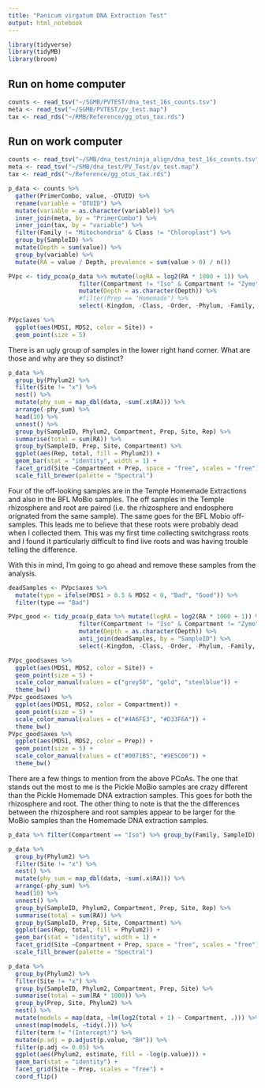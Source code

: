 ```yaml
---
title: "Panicum virgatum DNA Extraction Test"
output: html_notebook
---
```


```r
library(tidyverse)
library(tidyMB)
library(broom)
```

## Run on home computer
```r
counts <- read_tsv("~/SGMB/PVTEST/dna_test_16s_counts.tsv")
meta <- read_tsv("~/SGMB/PVTEST/pv_test.map")
tax <- read_rds("~/RMB/Reference/gg_otus_tax.rds")
```

## Run on work computer
```r
counts <- read_tsv("~/SMB/dna_test/ninja_align/dna_test_16s_counts.tsv")
meta <- read_tsv("~/SMB/dna_test/PV_Test/pv_test.map")
tax <- read_rds("~/Reference/gg_otus_tax.rds")
```


```r
p_data <- counts %>% 
  gather(PrimerCombo, value, -OTUID) %>% 
  rename(variable = "OTUID") %>% 
  mutate(variable = as.character(variable)) %>% 
  inner_join(meta, by = "PrimerCombo") %>% 
  inner_join(tax, by = "variable") %>% 
  filter(Family != "Mitochondria" & Class != "Chloroplast") %>% 
  group_by(SampleID) %>% 
  mutate(Depth = sum(value)) %>% 
  group_by(variable) %>% 
  mutate(RA = value / Depth, prevalence = sum(value > 0) / n())
```


```r
PVpc <- tidy_pcoa(p_data %>% mutate(logRA = log2(RA * 1000 + 1)) %>% 
                    filter(Compartment != "Iso" & Compartment != "Zymo") %>% 
                    mutate(Depth = as.character(Depth)) %>% 
                    #filter(Prep == "Homemade") %>% 
                    select(-Kingdom, -Class, -Order, -Phylum, -Family, -Genus, -Species, -Phylum2), value = "logRA")

PVpc$axes %>% 
  ggplot(aes(MDS1, MDS2, color = Site)) +
  geom_point(size = 5)
```
There is an ugly group of samples in the lower right hand corner. What are those and why are they so distinct?


```r
p_data %>% 
  group_by(Phylum2) %>%
  filter(Site != "x") %>% 
  nest() %>% 
  mutate(phy_sum = map_dbl(data, ~sum(.x$RA))) %>% 
  arrange(-phy_sum) %>% 
  head(10) %>% 
  unnest() %>% 
  group_by(SampleID, Phylum2, Compartment, Prep, Site, Rep) %>% 
  summarise(total = sum(RA)) %>% 
  group_by(SampleID, Prep, Site, Compartment) %>%
  ggplot(aes(Rep, total, fill = Phylum2)) +
  geom_bar(stat = "identity", width = 1) +
  facet_grid(Site ~Compartment + Prep, space = "free", scales = "free") +
  scale_fill_brewer(palette = "Spectral")
```

Four of the off-looking samples are in the Temple Homemade Extractions and also in the BFL MoBio samples. The off samples in the Temple rhizosphere and root are paired (i.e. the rhizosphere and endosphere orignated from the same sample). The same goes for the BFL Mobio off-samples. This leads me to believe that these roots were probably dead when I collected them. This was my first time collecting switchgrass roots and I found it particularly difficult to find live roots and was having trouble telling the difference.

With this in mind, I'm going to go ahead and remove these samples from the analysis.

```r
deadSamples <- PVpc$axes %>% 
  mutate(type = ifelse(MDS1 > 0.5 & MDS2 < 0, "Bad", "Good")) %>% 
  filter(type == "Bad")

PVpc_good <- tidy_pcoa(p_data %>% mutate(logRA = log2(RA * 1000 + 1)) %>% 
                    filter(Compartment != "Iso" & Compartment != "Zymo") %>% 
                    mutate(Depth = as.character(Depth)) %>% 
                    anti_join(deadSamples, by = "SampleID") %>% 
                    select(-Kingdom, -Class, -Order, -Phylum, -Family, -Genus, -Species, -Phylum2), value = "logRA")

PVpc_good$axes %>% 
  ggplot(aes(MDS1, MDS2, color = Site)) +
  geom_point(size = 5) +
  scale_color_manual(values = c("grey50", "gold", "steelblue")) +
  theme_bw()
PVpc_good$axes %>% 
  ggplot(aes(MDS1, MDS2, color = Compartment)) +
  geom_point(size = 5) +
  scale_color_manual(values = c("#4A6FE3", "#D33F6A")) +
  theme_bw()
PVpc_good$axes %>% 
  ggplot(aes(MDS1, MDS2, color = Prep)) +
  geom_point(size = 5) +
  scale_color_manual(values = c("#0071B5", "#9E5C00")) +
  theme_bw()
```

There are a few things to mention from the above PCoAs. The one that stands out the most to me is the Pickle MoBio samples are crazy different than the Pickle Homemade DNA extraction samples. This goes for both the rhizosphere and root. The other thing to note is that the the differences between the rhizosphere and root samples appear to be  larger for the MoBio samples than the Homemade DNA extraction samples.



```r
p_data %>% filter(Compartment == "Iso") %>% group_by(Family, SampleID) %>% summarize(tot = sum(RA) * 100) %>%  filter(tot > 0)%>% arrange(-tot) %>% spread(key = SampleID, value = tot)
```

```r
p_data %>% 
  group_by(Phylum2) %>%
  filter(Site != "x") %>% 
  nest() %>% 
  mutate(phy_sum = map_dbl(data, ~sum(.x$RA))) %>% 
  arrange(-phy_sum) %>% 
  head(10) %>% 
  unnest() %>% 
  group_by(SampleID, Phylum2, Compartment, Prep, Site, Rep) %>% 
  summarise(total = sum(RA)) %>% 
  group_by(SampleID, Prep, Site, Compartment) %>%
  ggplot(aes(Rep, total, fill = Phylum2)) +
  geom_bar(stat = "identity", width = 1) +
  facet_grid(Site ~Compartment + Prep, space = "free", scales = "free") +
  scale_fill_brewer(palette = "Spectral")
```

```r
p_data %>% 
  group_by(Phylum2) %>%
  filter(Site != "x") %>% 
  group_by(SampleID, Phylum2, Compartment, Prep, Site) %>% 
  summarise(total = sum(RA * 1000)) %>% 
  group_by(Prep, Site, Phylum2) %>%
  nest() %>% 
  mutate(models = map(data, ~lm(log2(total + 1) ~ Compartment, .))) %>% 
  unnest(map(models, ~tidy(.))) %>% 
  filter(term != "(Intercept)") %>% 
  mutate(p.adj = p.adjust(p.value, "BH")) %>% 
  filter(p.adj <= 0.05) %>% 
  ggplot(aes(Phylum2, estimate, fill = -log(p.value))) +
  geom_bar(stat = "identity") +
  facet_grid(Site ~ Prep, scales = "free") +
  coord_flip()
```


